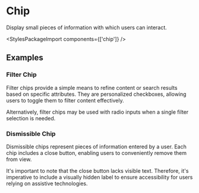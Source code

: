 
<Meta of={ChipStories} />

# Chip

<div className="lead">
  Display small pieces of information with which users can interact.
</div>

<Canvas sourceState="shown" of={ChipStories.Default} />
<div className="hide-col-default">
  <Controls of={ChipStories.Default} />
</div>

<StylesPackageImport components={['chip']} />

## Examples

### Filter Chip

Filter chips provide a simple means to refine content or search results based on specific attributes.
They are personalized checkboxes, allowing users to toggle them to filter content effectively.

<Canvas of={ChipStories.FilterCheckboxChip} />

Alternatively, filter chips may be used with radio inputs when a single filter selection is needed.

<Canvas of={ChipStories.FilterRadioChip} />

### Dismissible Chip

Dismissible chips represent pieces of information entered by a user.
Each chip includes a close button, enabling users to conveniently remove them from view.

It's important to note that the close button lacks visible text.
Therefore, it's imperative to include a visually hidden label to ensure accessibility for users relying on assistive technologies.

<Canvas of={ChipStories.Dismissible} />

